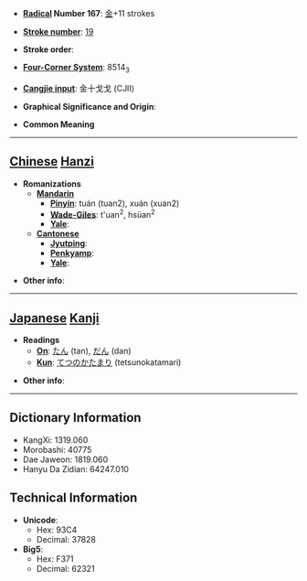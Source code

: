 * '''[[Wiktionary:Chinese radical index| Radical]] Number 167''': [[Wiktionary:Chinese radical index 金|金]]+11 strokes

* '''[[Wiktionary:Chinese total strokes index|Stroke number]]''': [[Wiktionary:Chinese total strokes index 19|19]]

* '''Stroke order''': 

* '''[[Wiktionary:Chinese four corner index|Four-Corner System]]''': 8514<sub>3</sub>

* '''[[Wiktionary:Chinese Cangjie index|Cangjie input]]''': 金十戈戈 (CJII)

* '''Graphical Significance and Origin''': 

* '''Common Meaning'''

----

== [[Chinese]] [[Hanzi]] ==

* '''Romanizations'''
** '''[[Mandarin]]'''
*** '''[[Pinyin]]''': tuán (tuan2), xuán (xuan2)
*** '''[[Wade-Giles]]''': t'uan<sup>2</sup>, hsüan<sup>2</sup>
*** '''[[Yale]]''': 
** '''[[Cantonese]]'''
*** '''[[Jyutping]]''':
*** '''[[Penkyamp]]''': 
*** '''[[Yale]]''': 

* '''Other info''': 

----

== [[Japanese]] [[Kanji]] ==

* '''Readings'''
** '''[[On]]''': [[たん]] (tan), [[だん]] (dan)
** '''[[Kun]]''': [[てつのかたまり]] (tetsunokatamari)

* '''Other info''':  

----

== Dictionary Information ==

* KangXi: 1319.060
* Morobashi: 40775
* Dae Jaweon: 1819.060
* Hanyu Da Zidian: 64247.010

== Technical Information ==

* '''Unicode''':
** Hex: 93C4
** Decimal: 37828
* '''Big5''':
** Hex: F371
** Decimal: 62321
